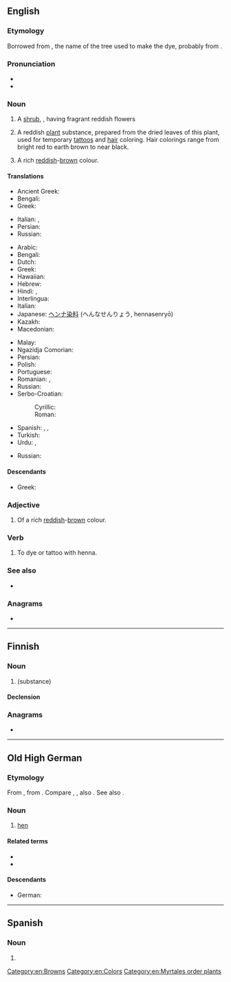 {{also|Henna}}
==English==
{{wikipedia}}

===Etymology===
Borrowed from {{bor|en|ar|حِنَّاء|notext=1}}, the name of the tree used to make the dye, probably from {{der|en|pal||tr=*hannāy-||to smear, anoint}}.

===Pronunciation===
* {{IPA|/hɛnə/|lang=en}}
* {{rhymes|ɛnə|lang=en}}

===Noun===
{{en-noun|~}}

# {{lb|en|countable}} A [[shrub]], {{taxlink|Lawsonia inermis|species|noshow=1}}, having fragrant reddish flowers
# {{lb|en|countable}} A reddish [[plant]] substance, prepared from the dried leaves of this plant, used for temporary [[tattoo]]s and [[hair]] coloring. Hair colorings range from bright red to earth brown to near black.
# {{lb|en|countable|and|uncountable}} A rich [[red]]dish-[[brown]] colour.
#: {{color panel|882D17}}

====Translations====
{{trans-top|shrub}}
* Ancient Greek: {{t|grc|κύπρος|f|sc=polytonic}}
* Bengali: {{t|bn|মেহেদী|tr=mehedi|sc=Beng}}
* Greek: {{t+|el|χένα|f}}
{{trans-mid}}
* Italian: {{t|it|alcanna|f}}, {{t|it|henné|m}}
* Persian: {{t+|fa|حنا|tr=hanâ|sc=fa-Arab}}
* Russian: {{t+|ru|хна|f}}
{{trans-bottom}}

{{trans-top|dye}}
* Arabic: {{t|ar|حِنَّاء}}
* Bengali: {{t|bn|মেহেদী|tr=mehedi|sc=Beng}}
* Dutch: {{t+|nl|henna}}
* Greek: {{t+|el|χένα|f}}
* Hawaiian: {{t|haw|menekikā}}
* Hebrew: {{t+|he|חִינָה|f|tr=ḥína}}
* Hindi: {{t|hi|मेंहदी|tr=me.nhdī|f}}, {{t|hi|हिन्ना|tr=hinnā|f}}
* Interlingua: {{t|ia|henna}}
* Italian: {{t|it|henné|m}}
* Japanese: [[ヘンナ]][[染料]] (へんなせんりょう, hennasenryō)
* Kazakh: {{t|kk|қына|sc=Cyrl}}
* Macedonian: {{t|mk|кана|f|tr=kána|sc=Cyrl}}
{{trans-mid}}
* Malay: {{t|ms|inai}}
* Ngazidja Comorian: {{t|zdj|yina|c9}}
* Persian: {{t+|fa|حنا|tr=hanâ}}
* Polish: {{t+|pl|henna|f}}
* Portuguese: {{t+|pt|hena}}
* Romanian: {{t+|ro|henna|f}}, {{t+|ro|cana|f}}
* Russian: {{t+|ru|хна|f}}
* Serbo-Croatian:
*: Cyrillic: {{t|sh|кана|f}}
*: Roman: {{t+|sh|kana|f}}
* Spanish: {{t+|es|alheña|f}}, {{t|es|henna|f}}, {{t|es|hena}}
* Turkish: {{t+|tr|kına}}
* Urdu: {{t|ur|مینہدی|tr=me.nhdī|f}}, {{t+|ur|حنا|tr=hinnā|f}}
{{trans-bottom}}

{{trans-top|colour}}
* Russian: {{t+|ru|хна|f}}
{{trans-mid}}
{{trans-bottom}}

====Descendants====
* Greek: {{l|el|χένα|g=f|gloss=henna}}

===Adjective===
{{en-adj|-}}

# Of a rich [[red]]dish-[[brow]]n colour.

===Verb===
{{en-verb}}

# {{lb|en|transitive}} To dye or tattoo with henna.

===See also===
* {{l|en|Appendix:Colors}}

===Anagrams===
* {{anagrams|en|Henan}}

[[Category:en:Browns]]
[[Category:en:Colors]]
[[Category:en:Myrtales order plants]]

----

==Finnish==

===Noun===
{{fi-noun}}

# {{l|en|henna}} (substance)

====Declension====
{{fi-decl-kala|henn|||a}}

===Anagrams===
* {{l|fi|Hanne}}

----

==Old High German==

===Etymology===
From {{inh|goh|gem-pro|*hanjō||hen}}, from {{der|goh|ine-pro|*keh₂n-||to sing}}. Compare {{cog|ang|henn}}, {{m|ang|hænn}}, also {{cog|non|hœna}}. See also {{l|goh|huon}}.

===Noun===
{{goh-noun|f}}

# [[hen]]

====Related terms====
* {{l|goh|hano}}
* {{l|goh|huon}}

====Descendants====
* German: {{l|de|Henne}}

----

==Spanish==

===Noun===
{{es-noun|m}}

# {{l|en|henna}}